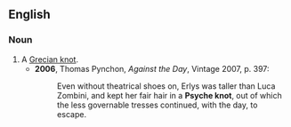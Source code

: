 ==English==
===Noun===
{{en-noun|sg=[[Psyche]] [[knot]]}}

# A [[Grecian knot]].
#*'''2006''', Thomas Pynchon, ''Against the Day'', Vintage 2007, p. 397:
#*:Even without theatrical shoes on, Erlys was taller than Luca Zombini, and kept her fair hair in a '''Psyche knot''', out of which the less governable tresses continued, with the day, to escape.